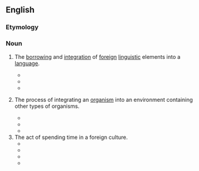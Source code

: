 ==English==

===Etymology===
{{confix|en|xeno|ization}}

===Noun===
{{en-noun|?}}

# {{lb|en|linguistics}} The [[borrow]]ing and [[integration]] of [[foreign]] [[linguistic]] elements into a [[language]].
#* {{quote-journal|en|year=2016|work=Известия Волгоградского государственного |title=Разговорная речь и разговорный стиль интернет-эпохи (English abstract)|author=ТН Колокольцева |volume=|number=|passage=The article deals with the basic categories of the elevated style and the tactics to implement them: 1) techniques that help to avoid the associations that do not correspond to the idea of the beautiful; 2) various types of amplification that make speech ample. The techniques of the elevated pronunciation style form a system that is integrated into the mechanism of elevating. Such techniques are slow speech tempo, as well as the '''xenization''' of pronunciation by means of orthoepic borrowings from culturally prestigious languages.}}
#* {{quote-journal|en|year=2017|work=Russian Linguistics|title=On stylistic devices as style elevators in the Russian language|author=Vasilij Moskvin |volume=41|number=|passage=As well as this, the paper depicts the tactics surrounding their implementation in speech: 1) transfers that connect the inner form of the nominative units with the spheres of these categories; 2) ways of renaming ('''xenization''', archaizing and others), that remove the association of the everyday and other associations that are incompatible with the idea of beauty from the notions; 3) various types of amplification which make the speech discursive, which is in line with the quantitative assessment of the category of the sublime (I. Kant). }}
#* {{quote-journal|en|year=2019|work=AIP Conference Proceedings |title=Dynamics of development and approaches to the temporal periodization of the standard German idiom|author=Yuriy V. Kobenko, Petr I. Kostomarov, Elena V. Shitkova, Anastasia V. Moreva, Natalia A. Karpova, Elena S. Riabova, and Svetlana S. Taydonova|volume=2135|number=|passage= The core point of the theory of exoglossy is the concept of a “pendulum”, which assumes compensation for deviations of the language system towards a certain pole: the degree of '''xenization''' (integration of Foreign elements) corresponds to the degree of the subsequent archaization of the recipient language system  (preservation of  its own elements) and vice versa}}
# {{lb|en|biology}} The process of integrating an [[organism]] into an environment containing other types of organisms.
#: {{antonyms|en|axenization}}
#* {{quote-journal|en|year=1961 |work=Nature|title=Fluctuations in hormone activity in Brachyura larvae|author=JD Costlow - |volume=|number=|passage=A.'''xenization''' was accomplished by rinsing the worms 3 times in sterile distilled water, followed by their transfer to 10 ml. antibiotic solution (1,000 units potassium penicillin G and 100 y streptomycin sulphate per ml.);}}
#* {{quote-journal|en|year=1994|month=January |work=Parasitology Today|title=Is phagocytosis related to virulence in Entamoeba histolytica Schaudinn, 1903?|author=I Montfort, R Pérez-Tamayo |volume=10|number=7|passage=Another possible mechanism to explain  the 'healthy carrier' state would be through a transient decrease in amebic virulence, and this possibility is suggested by the common observation of loss of virulence in prolonged axenic cultures of pathogenic strains of E. histolytica, which is reversible by different means (eg. '''xenization''' of the cultures, treatment with cholesterol, or with serum complement, and passage through liver).}}
#* {{quote-journal|en|year=2008|month=August|work=PLoS neglected tropical diseases |title=Entamoeba Shows Reversible Variation in Ploidy under Different Growth Conditions and between Life Cycle Phases|author=Chandrama Mukherjee, C. Graham Clar, Anuradha Lohia|volume=2|number=8|page=2|passage=For re-'''xenization''', the axenic cells were re-associated with the bacterial flora obtained from the original xenic cultures, and grown in LYSGM as above [18].}}
# The act of spending time in a foreign culture.
#* {{quote-journal|en|year=20??|work=Men's Journal|title=A Case for Taking a Solo Trip|author=Bill Heavey|volume=|number=|passage='''Xenization''' is the act of traveling alone as a stranger in a foreign land. When one writer was 17, he traveled alone to Europe for the first time, to wash dishes in Gstaad, Switzerland, for the summer. }}
#* {{quote-book|en|year=2011 |title=Vindico: I Am Liberation |author=Alex McCann Johnson |page=48 |ISBN=|passage=He noticed that Logan was smiling at his dullness and asked, "What are you used to doing for fun?" “Well, obviously not traveling in '''xenization''' like you! I don't actually do much. I have fun and stuff, but I try to stay at home and do what needs to be done. Plus, my roommate and my godson keep me occupied."}}
#* {{quote-journal|en|date=November 4, 2019|work=Song Bar|title=Word of the Week|author=|volume=|number=|passage= In the 19th century a period of '''xenization''' was encouraged in young adulthood of the monied classes as a key part of education to gain a worldly perspective.}}
#* {{quote-book|en|year=2020 |title=A Nameless Person: Poetry|author=|page= |ISBN=|passage=Already accepting The life of an unclear face Her only purpose is '''xenization'''}}